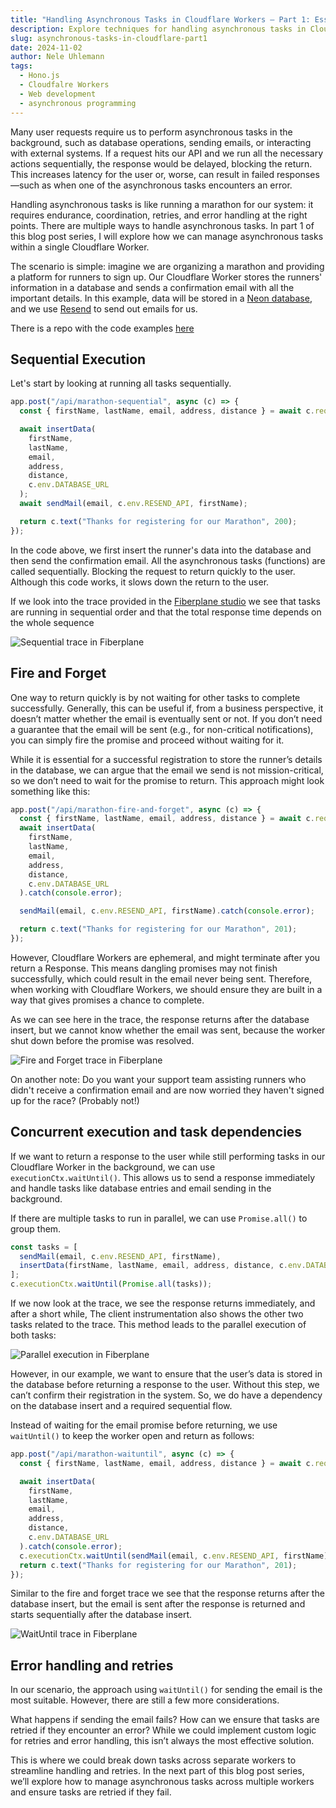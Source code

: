 ```yaml
---
title: "Handling Asynchronous Tasks in Cloudflare Workers – Part 1: Essentials for a Single Worker"
description: Explore techniques for handling asynchronous tasks in Cloudflare Workers to ensure quick responses and seamless user experiences.
slug: asynchronous-tasks-in-cloudflare-part1
date: 2024-11-02
author: Nele Uhlemann
tags:
  - Hono.js
  - Cloudfalre Workers
  - Web development
  - asynchronous programming
---
```



Many user requests require us to perform asynchronous tasks in the background, such as database operations, sending emails, or interacting with external systems.
If a request hits our API and we run all the necessary actions sequentially, the response would be delayed, blocking the return.
This increases latency for the user or, worse, can result in failed responses—such as when one of the asynchronous tasks encounters an error.

Handling asynchronous tasks is like running a marathon for our system:
it requires endurance, coordination, retries, and error handling at the right points.
There are multiple ways to handle asynchronous tasks. In part 1 of this blog post series, I will explore how we can manage asynchronous tasks within a single Cloudflare Worker.

The scenario is simple: imagine we are organizing a marathon and providing a platform for runners to sign up.
Our Cloudflare Worker stores the runners' information in a database and sends a confirmation email with all the important details.
In this example, data will be stored in a [Neon database](https://neon.tech/docs/introduction), and we use [Resend](https://resend.com/docs/introduction) to send out emails for us.

There is a repo with the code examples [here](https://github.com/Nlea/cloudflare-handling-asynchronous-tasks-)

## Sequential Execution

Let's start by looking at running all tasks sequentially.

```typescript
app.post("/api/marathon-sequential", async (c) => {
  const { firstName, lastName, email, address, distance } = await c.req.json();

  await insertData(
    firstName,
    lastName,
    email,
    address,
    distance,
    c.env.DATABASE_URL
  );
  await sendMail(email, c.env.RESEND_API, firstName);

  return c.text("Thanks for registering for our Marathon", 200);
});
```

In the code above, we first insert the runner's data into the database and then send the confirmation email.
All the asynchronous tasks (functions) are called sequentially. Blocking the request to return quickly to the user.
Although this code works, it slows down the return to the user.

If we look into the trace provided in the [Fiberplane studio](https://fiberplane.com/docs/get-started/) we see that tasks are running in sequential order and that the total response time depends on the whole sequence

![Sequential trace in Fiberplane](@/assets/blog/2024-11-02-sequential-trace.png)

## Fire and Forget

One way to return quickly is by not waiting for other tasks to complete successfully.
Generally, this can be useful if, from a business perspective, it doesn’t matter whether the email is eventually sent or not.
If you don’t need a guarantee that the email will be sent (e.g., for non-critical notifications), you can simply fire the promise and proceed without waiting for it.

While it is essential for a successful registration to store the runner’s details in the database, we can argue that the email we send is not mission-critical, so we don’t need to wait for the promise to return.
This approach might look something like this:

```typescript
app.post("/api/marathon-fire-and-forget", async (c) => {
  const { firstName, lastName, email, address, distance } = await c.req.json();
  await insertData(
    firstName,
    lastName,
    email,
    address,
    distance,
    c.env.DATABASE_URL
  ).catch(console.error);

  sendMail(email, c.env.RESEND_API, firstName).catch(console.error);

  return c.text("Thanks for registering for our Marathon", 201);
});
```

However, Cloudflare Workers are ephemeral, and might terminate after you return a Response. This means dangling promises may not finish successfully, which could result in the email never being sent.
Therefore, when working with Cloudflare Workers, we should ensure they are built in a way that gives promises a chance to complete.

As we can see here in the trace, the response returns after the database insert, but we cannot know whether the email was sent, because the worker shut down before the promise was resolved.

![Fire and Forget trace in Fiberplane](@/assets/blog/2024-11-02-fire-and-forget.png)

On another note: Do you want your support team assisting runners who didn't receive a confirmation email and are now worried they haven't signed up for the race? (Probably not!)

## Concurrent execution and task dependencies

If we want to return a response to the user while still performing tasks in our Cloudflare Worker in the background, we can use `executionCtx.waitUntil()`.
This allows us to send a response immediately and handle tasks like database entries and email sending in the background.

If there are multiple tasks to run in parallel, we can use `Promise.all()` to group them.

```typescript
const tasks = [
  sendMail(email, c.env.RESEND_API, firstName),
  insertData(firstName, lastName, email, address, distance, c.env.DATABASE_URL)
];
c.executionCtx.waitUntil(Promise.all(tasks));
```

If we now look at the trace, we see the response returns immediately, and after a short while, The client instrumentation also shows the other two tasks related to the trace.
This method leads to the parallel execution of both tasks:

![Parallel execution in Fiberplane](@/assets/blog/2024-11-02-parallel.png)

However, in our example, we want to ensure that the user’s data is stored in the database before returning a response to the user.
Without this step, we can’t confirm their registration in the system.
So, we do have a dependency on the database insert and a required sequential flow.

Instead of waiting for the email promise before returning, we use `waitUntil()` to keep the worker open and return as follows:

```typescript
app.post("/api/marathon-waituntil", async (c) => {
  const { firstName, lastName, email, address, distance } = await c.req.json();

  await insertData(
    firstName,
    lastName,
    email,
    address,
    distance,
    c.env.DATABASE_URL
  ).catch(console.error);
  c.executionCtx.waitUntil(sendMail(email, c.env.RESEND_API, firstName));
  return c.text("Thanks for registering for our Marathon", 201);
});
```

Similar to the fire and forget trace we see that the response returns after the database insert, but the email is sent after the response is returned and starts sequentially after the database insert.

![WaitUntil trace in Fiberplane](@/assets/blog/2024-11-02-waituntil.png)

## Error handling and retries

In our scenario, the approach using `waitUntil()` for sending the email is the most suitable. However, there are still a few more considerations.

What happens if sending the email fails? How can we ensure that tasks are retried if they encounter an error?
While we could implement custom logic for retries and error handling, this isn’t always the most effective solution.

This is where we could break down tasks across separate workers to streamline handling and retries.
In the next part of this blog post series, we’ll explore how to manage asynchronous tasks across multiple workers and ensure tasks are retried if they fail.
